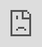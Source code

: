 ```yaml
---
title: "Decision Making in Neonatology"
subtitle: "What can we learn from health economics?"  
author: 
  - "Tim Disher"
date: '`r Sys.Date()`'
output:
  xaringan::moon_reader:
    css: ["xaringan-themer.css", "style.css", "ninjutsu"]
    seal: false
    self_contained: false
    nature:
      slideNumberFormat: "%current%/%total%"
      highlightStyle: github
      highlightLines: true
      ratio: 16:9
      countIncrementalSlides: true
      beforeInit: "macros.js"
      
editor_options: 
  chunk_output_type: console
---
```


```r
options(htmltools.dir.version = FALSE)
knitr::opts_chunk$set(
  fig.width=9, fig.height=3.5, fig.retina=3, fig.showtext = TRUE,
  out.width = "100%",
  dev = "svg",
  cache = FALSE,
  echo = TRUE,
  message = FALSE, 
  warning = FALSE,
  fig.show = TRUE,
  hiline = TRUE
)

library(RefManageR)

bib <- ReadBib(here::here("inst","analysis","project-lib.bib"), check = FALSE)
```

```r
library(xaringanthemer)
library(tidyverse)
library(gt)
devtools::load_all()
data("ex_dat")
cache <- here::here("inst", "cache")
dat <- sapply(list.files(cache), function(x) readRDS(here::here(cache, x)))

names(dat) <- str_remove(names(dat),"_[:alnum:]+.rds")

cols <- c("#002F6C", "#ED8B00", "#DC4405", "#007398", "#7FA9AE", "#B1B3B3", 
"#565a5c")

style_mono_light(
  base_color = cols[[1]],
  title_slide_text_color = cols[[1]],
  link_color = cols[[2]],
  text_bold_color = cols[[2]]
)

slide_theme <- theme_xaringan(text_font_size = 14, title_font_size = 14)

```
class: title-slide, bottom, left
background-image: url(images/img-baby-in-nicu1.jpg)
background-size: cover

.pull-left[
## Decision Making in Neonatology

### What can we learn from Health Economics?
Tim Disher, PhD, RN | slido.com #425115]

---

class: middle, center

# About Me

![:scale 20%](images/tim.png)

### Tim Disher, PhD, RN
#### Director - Evidence Synthesis and Data Analytics
EVERSANA

 <a href="http://twitter.com/halifaxtim">  
`r fontawesome::fa("fab fa-twitter")` @halifaxtim</a> |  <a href="https://github.com/timdisher">`r fontawesome::fa("fab fa-github")` @timdisher</a>

---
# About EVERSANA
.large[
- Primarily consult for pharmaceutical and medical device companies
 - Some ad-hoc work with academia/health technology assessment agencies
- Health Economics and Outcomes Research (HEOR) group responsible for
 - Development of global health economic models
 - Adaptation of models for local decision makers
 - Trial/Claims/EHR analysis to support reimbursement]
 
---
layout: true
class: split-four

.row.bg1[.content.center[
#.white[Decisions are Local]
####.white[Background event rates, practices, and availability of resources]
]]

.row.bg2[.content.center[
#.white[Decisions are Personal]
####.white[Within a location the right decision depends on patient preferences]
]]

.row.bg3[.content.center[
#.white[Decision-making benefits from bespoke methods]
####.white[Many to choose from - MCDA and Ordinal models today]
]]

.row.bg4[.content.center[
#.white[Decision-making benefits from open data]
####.white[But truly open data is far away so we need a temporary solution]
]]

---
class: fade-row2 fade-row3 fade-row4
---
class: fade-row1 fade-row3 fade-row4
---
class: fade-row1 fade-row2 fade-row4
---
class: fade-row1 fade-row2 fade-row3
---
layout: false

# Objectives 
.large[.center[### Upon completion of this activity, participants will be able to]

1.	Describe the purpose of decision theoretic approaches
2.	Give examples of ways in which neonatal studies could include components of decision theory
3.	Identify potential roadblocks to generalization of the results of neonatal trials for decision making
4.	Develop analysis plans that allow for flexible adaptations of results to new locations
]

---
# Presentation Flow

### Approaches you can use based on published data
  - Neyman-Pearson hypothesis testing as a decision theoretic approach (you can change $\alpha$ and $\beta$)
  - Using MCDA to make decisions based on commonly reported summaries

### Approaches that need individual participant data (real or **synthethic**)
  - A simple decision theory approach to RCTs (Ordinal models)
  - A package to make this portable

---
<iframe src="https://wall.sli.do/event/eqmqpzmh?section=927ba679-43c6-40b2-9024-282a10569e8d" style="position:fixed; top:0; left:0; bottom:0; right:0; width:100%; height:100%; border:none; margin:0; padding:0; overflow:hidden; z-index:999999;"></iframe>
---
## What I Love about Neonatal Research

.pull-left[
### Robust and Collaborative
- Commitment to randomized controlled trials
- Thinking with an eye to meta-analyses
- Neonatal networks  
- Multidiscplinary

### Family Integrated
- Care paradigms centered around families (eg, fiCARE)
- Increased call for family preferences in guidelines
]

.pull-right[
![](https://upload.wikimedia.org/wikipedia/en/thumb/3/3c/Cochrane_logo_stacked.svg/1200px-Cochrane_logo_stacked.svg.png)]

.footnote[`r Citet(bib, "mitra2021optimizing")`]
---
## What I Would Like to See More of

.pull-left[### Open Data

- Research will be more flexible and more portable if it's more open
  - Most common example is prediction tools
- What is preventing us from sharing the data itself?
  - Privacy rules (may not be the barrier we think it is)
  - Ownership/competition
]
.pull-right[### Decision Theory

- A set of methods/approach to analysis and interpretation of data that maximizes
"goodness"
  - Health economics, MCDA, win-ratio, and others
- We are already using pseudo decision theory by basing decisions off of statistical significance
  - Can we do better?
]
.footnote[`r Citet(bib, c("drummond2015methods", "lakens2018justify"))`]
---

## We Usually Can't Rely on Guidelines to Make Decisions for Us

.pull-left[ 
 ### Local Variability
- Variation in patient populations
- Variation in practices
- Variation in patient outcomes

]

.pull-right[
### Preferences are Personal
- All the methods we might be interested in require us to weight outcomes in
some way
  - Win-ratio and ordinal models: Ordinal ranking
  - MCDA: Ordinal or swing weighting
  - Cost-effectiveness/utility: Willingness to pay and valuing health states
  - Decision curves: Thresholds for treatment
 ]
---
class: inverse, middle, center

# Simple Tools | Synthetic Data | Standard Code

---
# Example Data

- The following sections of this presentation will use some fake data to walk through
potential approaches.

- Results were simulated for a hypothetical two-arm parallel randomized controlled
trial of very pre-term infants (N = 1350).

- Outcomes include:
  1. Mortality
  2. Sepsis (any)
  3. Severe IVH 
  4. NEC
  5. Bronchopulmonary Dysplasia

- Baseline rates were simulated using available Canadian event rates where possible
with a treatment that improves mortality, severe IVH, and sepsis but increases the
risk of bronchopulmonary dysplasia and NEC.

---
# Example Data | Results


```r
mcda_marg <- dat$marg_mcda
means <- mcda_marg$dat %>% colMeans
marg_pdat <- map(1:5, ~{ 
  dat <-  1- mcda_marg$dat[,,.]
  name <- dimnames(mcda_marg$dat)[[3]][[.]]
 means <- colMeans(dat) %>% t() %>% as.data.frame() %>%
   mutate(est = "mean", out = name)
  
 apply(dat, 2, quantile, probs = c(0.025, 0.975)) %>% 
   as.data.frame() %>%
   tibble::rownames_to_column("est") %>%
   mutate(out = name) %>%
   add_row(means) %>%
   tidyr::gather(key, val, - c(est, out)) %>%
   tidyr::unite(out_arm, out, key, sep = "-") %>%
   mutate(est = case_when(est == "2.5%" ~ "lwr",
                          est == "mean" ~ "mean",
                          TRUE ~ "upr")) %>%
   tidyr::spread(est, val)
   
   
  
  }) %>% do.call(rbind,.) %>%
  tidyr::separate("out_arm", c("out", "arm"), sep = "-") %>%
  mutate(label = as.character(round(mean, 2)),
         out = factor(out, levels = c("mort","sev_ivh","nec","cld","sepsis"),
                      labels = c("Mortality", "Severe IVH", "NEC", "BPD", "Sepsis")))

p <- marg_pdat %>% ggplot(aes(x = out, y = mean, fill = arm, label = label)) +
  geom_col(position = "dodge") +
  geom_text(aes(label = label), position=position_dodge(width=0.9), vjust=-0.25, size = 3) +
    scale_fill_manual(name = "Intervention", values = cols[1:2], labels = c("Control", "Treatment")) +
    labs(y = "Probability", x = "") +
  slide_theme +
  coord_cartesian(ylim = c(0, 0.5))



```


```r
p
```

---
# Simple Tools | Can we change $\alpha$ and $\beta$?

- Trials designed under a Neyman-Pearson decision framework provide a framework
for action based on the results of a significance test. Most commonly we are testing
that a treatment effect is different than zero. We design the trial to:
 - Have 1 - $\beta$ (power) probability of detecting an effect
 - No more than $\alpha$ of claiming an effect exists when the true difference is zero.
 
- These are typically set at $\beta$ = 0.8 and $\alpha$ = 0.05 which suggests that
is it `r 0.20/0.05` times worse to claim an effect exists when it doesn't.

>This .80 desired power convention is offered with the hope that it will be ignored whenever an investigator can find a basis in his substantive concerns in his specific research investigation to choose a value ad hoc  
 - Cohen (1998)


---
# Simple Tools | Changing $\alpha$ and $\beta$
```r
cld_sum <- dat$marginal_glms$cld %>% summary()

round(cld_sum$coefficients[2,4], 3)
```
- Imagine that our simulated trial was powered to find a decrease in sepsis. Maybe
locally we are also concerned that the mechanism of action of the treatment is such
that we're concerned about an increase in BPD.
  - At our center we have very good outcomes for neonates with sepsis but have
  found BPD is associated with poor developmental outcomes 

- We decide that we won't evaluate a treatment further if there is treatment
increases BPD by more than 8.5%. Based on an expected baseline event rate of 36% in
this population this would equate to an odds ratio of `r round(exp(qlogis(0.445)) / exp(qlogis(0.36)),2)`.

- Instead of a 4:1 ratio of the importance of false negative/positives we are
willing to risk 2:1. Since we can't change the n we can just find the threshold
for $\alpha$ where the ratio is 2:1.
  - This is 0.08 which when compared to trial analysis p-value of `r round(cld_sum$coefficients[2,4], 3)` would lead us to "act as if"
  there were harm and not implement the intervention.



---
# Simple Tools | MCDA Overview

- Trials typically provide us with estimates of effects on multiple outcomes that
are relevant for decision making.

- The benefit portion of a decision theoretic model should bring all relevant
outcomes onto a weighted scale that helps us to decide whether one treatment
is better than the other over all
  - In health economic models this is often health utilities

- If preferences are linear and additive
  - Weights can be explicitly elicited, ranked ordinaly, or we can use random
  samples from all feasible weights.
  - Calculate the probability that a treatment is "best" given estimates of event
  rates and their uncertainty alongside weights (with or without uncertainty)
  - Can also calculate the vector of weights needed to prefer one treatment over
  another. This can be a nice tool to logic check your implied preferences.

.footnote[`r Citet(bib, "tervonen2015applying")`]

---

# Simple Tools | MCDA applied

When using a "preference free" model treatment has the highest first rank acceptability.
Central weights show that choosing treatment suggests lower weight placed on
BPD and NEC. Also shows that we can confidently choose BPD but requires us to care
more about BPD than any other outcome
 - Consider how decisions would change as baseline events change

```r

names <- dimnames(mcda_marg$dat)[[3]]
cbind(mcda_marg$mcda$ra[,1],mcda_marg$mcda$cf$cf, mcda_marg$mcda$cf$cw) %>%
  as.data.frame %>%
  purrr::set_names(c("ra", "cf", names)) %>%
  tibble::rownames_to_column("arm") %>%
  mutate_if(is.numeric, round, 2) %>%
  mutate(arm = case_when(arm == "ctrl" ~ "Control",
                         TRUE ~ "Treatment")) %>%
  gt::gt() %>%
  cols_label(
    arm = "Arm",
    ra = "First Rank Acceptability",
    cf = "Confidence Factor",
    mort = "Mortality",
    sev_ivh = "Severe IVH",
    sepsis = "Sepsis",
    cld = "BPD",
    nec = "NEC"
  ) %>%
  tab_header("MCDA Summaries") %>%
  tab_spanner(label = "Central Weights",
              columns = c("mort","sev_ivh","sepsis","cld","nec"))

```


---

# Synthetic Data

- If our decisions need to be based on combinations of events or our preferences
are not linearly additive then we need actual individual participant data
  - We usually will not have access or access could take months and/or be 
  prohibitively expensive

- Solution: Synthetic data

- Synthetic data that will generate approximately the same results can be generated from the original
  - Re-identification risk? See [this report](http://hummedia.manchester.ac.uk/institutes/cmist/archive-publications/reports/2015-02%20-Report%20on%20disclosure%20risk%20analysis%20of%20synthpop%20synthetic%20versions%20of%20LCF_%20final.pdf)
  - Alternative: Use the same software but only share the actual models. Simulate
  new datasets using local patient characteristics

.footnote[`r Citet(bib, "nowok2016synthpop")`]
---
# Synthetic Data | Applied Example

Using our example data we create a new synthetic dataset based on fitting binomial
models first to mortality given treatemnt then IVH given mortality and treatment, etc..

```r
data("ex_dat")
ex_dat <- as.data.frame(ex_dat) %>% dplyr::select(trt, mort, sev_ivh, sepsis, cld, nec)

comp_p <- synthpop::compare(dat$synth_dat, data = as.data.frame(ex_dat))

comp_p$plots[[1]] +
  slide_theme
```

---
# Synthetic Data | Ordinal Analysis

- If we order our outcomes from best (uncomplicated discharge) to worst (death)
we can create an ordinal outcome that acts as a quasi utility based on worst
outcome.
  - No events > Sepsis > NEC > CLD > IVH > Death
  - For simplicity we just compare to a single synthetic dataset. In real applications
  you may simulate multiple datasets and take estimates averaged over them all.
  
```r
ord_models <- dat$ord_models
ord_plots <- map(c("orig", "synth"), ~ {
  se <- sqrt(vcov(ord_models[[.]])[2,2])
tibble(te = ord_models[[.]]$coefficients[6],
       upr = te + 1.96*se,
       lwr = te - 1.96*se,
       model = factor(., levels = c("orig", "synth"), labels = c("Original", "Synthetic"))) %>%
  mutate_if(is.numeric, exp)
 
}) %>% do.call(rbind, .)


ggplot(ord_plots, aes(x = model, y = te, ymin = lwr, ymax = upr)) +
  geom_pointrange(size = 1.5) +
  coord_flip() +
  geom_hline(yintercept = 1) +
  labs(y = "Odds Ratio",
       x = "Dataset") +
  slide_theme

```



---

# Standard Code | Next Steps

- {neoDecision} is an in development R package to provide a simple interface to methods described
today (and more later). It is a wrapper for multiple existing packages.
- Goals (more or less in order)
  - Simple interface to relevant formulations of MCDAs (via {smaa} and {hitandrun})
  - Creation of synthetic data (via {synthpop}) with the option to share actual
  datasets or models used to create them
  - API to an open database of neonatal data (true IPD, synthetic data, models for synthetic data, results from a set of standard models)
  - Point and click interfaces to create data, add to database, and create relevant models

---
# Summary

- Decisions are local and personal and the same data can (and should!) lead to 
different decisions in different environments

- We made several different decisions from our simulated trial
  - Original analysis suggests effective for sepsis
  - Changing value of false positives/false negatives leads to rejection based on increase in BPD
  - MCDA suggests treatment is effective across all outcomes unless you value BPD
  much higher than mortality
  - Ordinal analysis point estimate suggests treatment may decrease utility (increases
  scores)

- We can start using basic methods today with an eye to making more flexible methods
available through synthetic data
---
<iframe src="https://wall.sli.do/event/eqmqpzmh?section=927ba679-43c6-40b2-9024-282a10569e8d" style="position:fixed; top:0; left:0; bottom:0; right:0; width:100%; height:100%; border:none; margin:0; padding:0; overflow:hidden; z-index:999999;"></iframe>
---
class: inverse, center, middle
# Questions?

---
# References
```r
PrintBibliography(bib)
```

